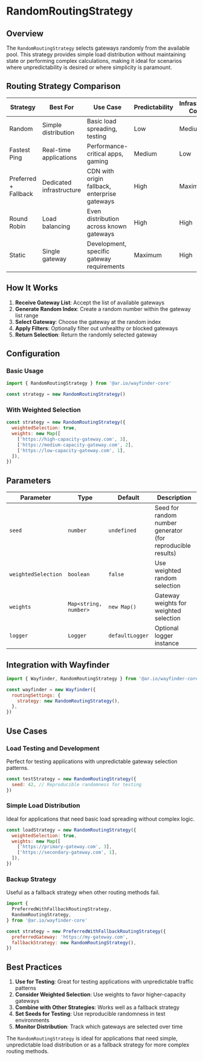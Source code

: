 # RandomRoutingStrategy

## Overview

The `RandomRoutingStrategy` selects gateways randomly from the available pool. This strategy provides simple load distribution without maintaining state or performing complex calculations, making it ideal for scenarios where unpredictability is desired or where simplicity is paramount.

## Routing Strategy Comparison

<Table>
  <thead>
    <tr>
      <th>Strategy</th>
      <th>Best For</th>
      <th>Use Case</th>
      <th>Predictability</th>
      <th>Infrastructure Control</th>
    </tr>
  </thead>
  <tbody>
    <tr>
      <td>Random</td>
      <td>Simple distribution</td>
      <td>Basic load spreading, testing</td>
      <td>Low</td>
      <td>Medium</td>
    </tr>
    <tr>
      <td>Fastest Ping</td>
      <td>Real-time applications</td>
      <td>Performance-critical apps, gaming</td>
      <td>Medium</td>
      <td>Low</td>
    </tr>
    <tr>
      <td>Preferred + Fallback</td>
      <td>Dedicated infrastructure</td>
      <td>CDN with origin fallback, enterprise gateways</td>
      <td>High</td>
      <td>Maximum</td>
    </tr>
    <tr>
      <td>Round Robin</td>
      <td>Load balancing</td>
      <td>Even distribution across known gateways</td>
      <td>High</td>
      <td>High</td>
    </tr>
    <tr>
      <td>Static</td>
      <td>Single gateway</td>
      <td>Development, specific gateway requirements</td>
      <td>Maximum</td>
      <td>High</td>
    </tr>
  </tbody>
</Table>

## How It Works

1. **Receive Gateway List**: Accept the list of available gateways
2. **Generate Random Index**: Create a random number within the gateway list range
3. **Select Gateway**: Choose the gateway at the random index
4. **Apply Filters**: Optionally filter out unhealthy or blocked gateways
5. **Return Selection**: Return the randomly selected gateway

## Configuration

### Basic Usage

```javascript
import { RandomRoutingStrategy } from '@ar.io/wayfinder-core'

const strategy = new RandomRoutingStrategy()
```

### With Weighted Selection

```javascript
const strategy = new RandomRoutingStrategy({
  weightedSelection: true,
  weights: new Map([
    ['https://high-capacity-gateway.com', 3],
    ['https://medium-capacity-gateway.com', 2],
    ['https://low-capacity-gateway.com', 1],
  ]),
})
```

## Parameters

| Parameter           | Type                  | Default         | Description                                                 |
| ------------------- | --------------------- | --------------- | ----------------------------------------------------------- |
| `seed`              | `number`              | `undefined`     | Seed for random number generator (for reproducible results) |
| `weightedSelection` | `boolean`             | `false`         | Use weighted random selection                               |
| `weights`           | `Map<string, number>` | `new Map()`     | Gateway weights for weighted selection                      |
| `logger`            | `Logger`              | `defaultLogger` | Optional logger instance                                    |

## Integration with Wayfinder

```javascript
import { Wayfinder, RandomRoutingStrategy } from '@ar.io/wayfinder-core'

const wayfinder = new Wayfinder({
  routingSettings: {
    strategy: new RandomRoutingStrategy(),
  },
})
```

## Use Cases

### Load Testing and Development

Perfect for testing applications with unpredictable gateway selection patterns.

```javascript
const testStrategy = new RandomRoutingStrategy({
  seed: 42, // Reproducible randomness for testing
})
```

### Simple Load Distribution

Ideal for applications that need basic load spreading without complex logic.

```javascript
const loadStrategy = new RandomRoutingStrategy({
  weightedSelection: true,
  weights: new Map([
    ['https://primary-gateway.com', 3],
    ['https://secondary-gateway.com', 1],
  ]),
})
```

### Backup Strategy

Useful as a fallback strategy when other routing methods fail.

```javascript
import {
  PreferredWithFallbackRoutingStrategy,
  RandomRoutingStrategy,
} from '@ar.io/wayfinder-core'

const strategy = new PreferredWithFallbackRoutingStrategy({
  preferredGateway: 'https://my-gateway.com',
  fallbackStrategy: new RandomRoutingStrategy(),
})
```

## Best Practices

1. **Use for Testing**: Great for testing applications with unpredictable traffic patterns
2. **Consider Weighted Selection**: Use weights to favor higher-capacity gateways
3. **Combine with Other Strategies**: Works well as a fallback strategy
4. **Set Seeds for Testing**: Use reproducible randomness in test environments
5. **Monitor Distribution**: Track which gateways are selected over time

The `RandomRoutingStrategy` is ideal for applications that need simple, unpredictable load distribution or as a fallback strategy for more complex routing methods.

